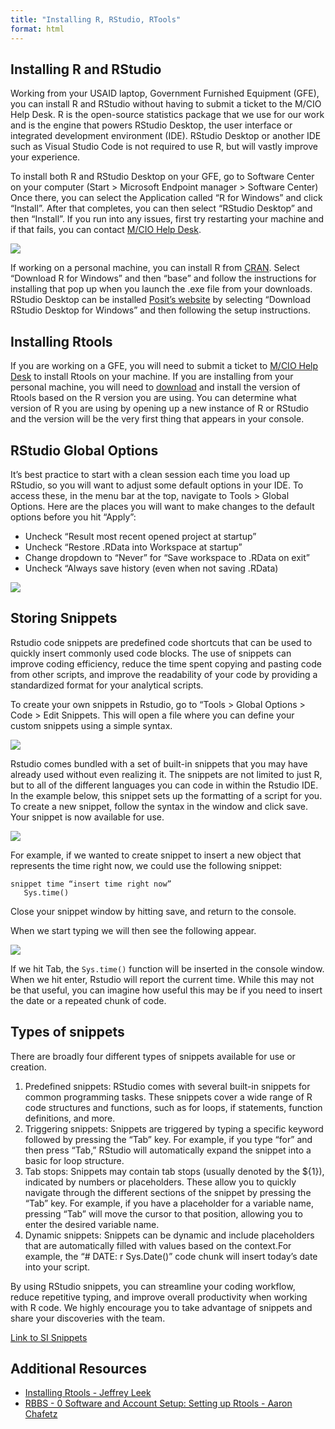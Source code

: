 ```yaml
---
title: "Installing R, RStudio, RTools"
format: html
---
```


## Installing R and RStudio

Working from your USAID laptop, Government Furnished Equipment (GFE), you can install R and RStudio without having to submit a ticket to the M/CIO Help Desk.
R is the open-source statistics package that we use for our work and is the engine that powers RStudio Desktop, the user interface or integrated development environment (IDE).
RStudio Desktop or another IDE such as Visual Studio Code is not required to use R, but will vastly improve your experience.

To install both R and RStudio Desktop on your GFE, go to Software Center on your computer (Start \> Microsoft Endpoint manager \> Software Center) Once there, you can select the Application called "R for Windows" and click "Install".
After that completes, you can then select "RStudio Desktop" and then "Install".
If you run into any issues, first try restarting your machine and if that fails, you can contact [M/CIO Help Desk](CIO-HELPDESK@usaid.gov).

![](images/r_setup-software-center_r.png){fig-alt="Software Center window with R and RStudio highlighted"}

If working on a personal machine, you can install R from [CRAN](https://cran.r-project.org/).
Select "Download R for Windows" and then "base" and follow the instructions for installing that pop up when you launch the .exe file from your downloads.
RStudio Desktop can be installed [Posit's website](https://posit.co/download/rstudio-desktop/) by selecting "Download RStudio Desktop for Windows" and then following the setup instructions.

## Installing Rtools

If you are working on a GFE, you will need to submit a ticket to [M/CIO Help Desk](CIO-HELPDESK@usaid.gov) to install Rtools on your machine.
If you are installing from your personal machine, you will need to [download](https://cran.r-project.org/bin/windows/Rtools/) and install the version of Rtools based on the R version you are using.
You can determine what version of R you are using by opening up a new instance of R or RStudio and the version will be the very first thing that appears in your console.

## RStudio Global Options

It's best practice to start with a clean session each time you load up RStudio, so you will want to adjust some default options in your IDE.
To access these, in the menu bar at the top, navigate to Tools \> Global Options.
Here are the places you will want to make changes to the default options before you hit "Apply":

  - Uncheck "Result most recent opened project at startup"
  - Uncheck "Restore .RData into Workspace at startup"
  - Change dropdown to "Never" for "Save workspace to .RData on exit"
  - Uncheck "Always save history (even when not saving .RData)

![](images/r_setup-global-options.png){fig-alt="RStudio Global Options menu with the items above changed"}

## Storing Snippets

Rstudio code snippets are predefined code shortcuts that can be used to quickly insert commonly used code blocks.
The use of snippets can improve coding efficiency, reduce the time spent copying and pasting code from other scripts, and improve the readability of your code by providing a standardized format for your analytical scripts.

To create your own snippets in Rstudio, go to "Tools \> Global Options \> Code \> Edit Snippets. This will open a file where you can define your custom snippets using a simple syntax.

![](images/r_setup-snippets_global-options.png){fig-alt="RStudio Global Options highlighting where to access Snippets"}

Rstudio comes bundled with a set of built-in snippets that you may have already used without even realizing it.
The snippets are not limited to just R, but to all of the different languages you can code in within the Rstudio IDE. In the example below, this snippet sets up the formatting of a script for you.
To create a new snippet, follow the syntax in the window and click save.
Your snippet is now available for use.

![](images/r_setup-snippet-window.png){fig-alt="RStudio Snippet window showing user created setup"}

For example, if we wanted to create snippet to insert a new object that represents the time right now, we could use the following snippet:

```
snippet time “insert time right now”     
   Sys.time()
``` 

Close your snippet window by hitting save, and return to the console.

When we start typing we will then see the following appear.

![](images/r_setup-snippet_insert.png){fig-alt="RStudio Console window showing autofill of Snippet name"}

If we hit Tab, the `Sys.time()` function will be inserted in the console window.
When we hit enter, Rstudio will report the current time.
While this may not be that useful, you can imagine how useful this may be if you need to insert the date or a repeated chunk of code.

## Types of snippets

There are broadly four different types of snippets available for use or creation.

  1) Predefined snippets: RStudio comes with several built-in snippets for common programming tasks. These snippets cover a wide range of R code structures and functions, such as for loops, if statements, function definitions, and more.
  1) Triggering snippets: Snippets are triggered by typing a specific keyword followed by pressing the "Tab" key. For example, if you type "for" and then press "Tab," RStudio will automatically expand the snippet into a basic for loop structure.
  1) Tab stops: Snippets may contain tab stops (usually denoted by the \${1}), indicated by numbers or placeholders. These allow you to quickly navigate through the different sections of the snippet by pressing the "Tab" key. For example, if you have a placeholder for a variable name, pressing "Tab" will move the cursor to that position, allowing you to enter the desired variable name.
  1) Dynamic snippets: Snippets can be dynamic and include placeholders that are automatically filled with values based on the context.For example, the "# DATE: r Sys.Date()" code chunk will insert today's date into your script.

By using RStudio snippets, you can streamline your coding workflow, reduce repetitive typing, and improve overall productivity when working with R code.
We highly encourage you to take advantage of snippets and share your discoveries with the team.

[Link to SI Snippets](https://gist.github.com/tessam30/fc775a2f917ea5d62de0f6724c4aeada)

## Additional Resources

  - [Installing Rtools - Jeffrey Leek](http://jtleek.com/modules/01_DataScientistToolbox/02_10_rtools/#1)
  - [RBBS - 0 Software and Account Setup: Setting up Rtools - Aaron Chafetz](https://usaid-oha-si.github.io/corps/rbbs/2022/01/28/rbbs-0-setup.html)
